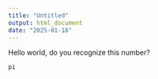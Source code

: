 ```yaml
---
title: "Untitled"
output: html_document
date: "2025-01-18"
---
```


Hello world, do you recognize this number?

```r
pi
```


